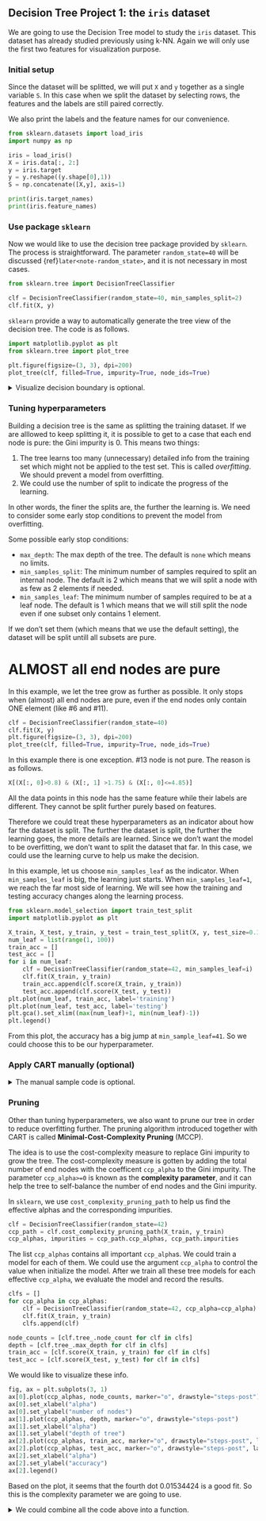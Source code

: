 ## Decision Tree Project 1: the `iris` dataset

We are going to use the Decision Tree model to study the `iris` dataset. This dataset has already studied previously using k-NN. Again we will only use the first two features for visualization purpose.

### Initial setup

Since the dataset will be splitted, we will put `X` and `y` together as a single variable `S`. In this case when we split the dataset by selecting rows, the features and the labels are still paired correctly. 

We also print the labels and the feature names for our convenience.


```python
from sklearn.datasets import load_iris
import numpy as np

iris = load_iris()
X = iris.data[:, 2:]
y = iris.target
y = y.reshape((y.shape[0],1))
S = np.concatenate([X,y], axis=1)

print(iris.target_names)
print(iris.feature_names)
```



### Use package `sklearn`

Now we would like to use the decision tree package provided by `sklearn`. The process is straightforward. The parameter `random_state=40` will be discussed {ref}`later<note-random_state>`, and it is not necessary in most cases.


```python
from sklearn.tree import DecisionTreeClassifier

clf = DecisionTreeClassifier(random_state=40, min_samples_split=2)
clf.fit(X, y)
```


`sklearn` provide a way to automatically generate the tree view of the decision tree. The code is as follows. 



```python
import matplotlib.pyplot as plt
from sklearn.tree import plot_tree

plt.figure(figsize=(3, 3), dpi=200)
plot_tree(clf, filled=True, impurity=True, node_ids=True)
```



<details>
<summary>Visualize decision boundary is optional.</summary>


Similar to k-NN, we may use `sklearn.inspection.DecisionBoundaryDisplay` to visualize the decision boundary of this decision tree.



```python
from sklearn.inspection import DecisionBoundaryDisplay
DecisionBoundaryDisplay.from_estimator(
    clf,
    X,
    cmap='coolwarm',
    response_method="predict",
    xlabel=iris.feature_names[0],
    ylabel=iris.feature_names[1],
)

# Plot the training points
plt.scatter(X[:, 0], X[:, 1], c=y, s=15)
```


</details>


### Tuning hyperparameters


Building a decision tree is the same as splitting the training dataset. If we are alllowed to keep splitting it, it is possible to get to a case that each end node is pure: the Gini impurity is 0. This means two things:

1. The tree learns too many (unnecessary) detailed info from the training set which might not be applied to the test set. This is called *overfitting*. We should prevent a model from overfitting.
2. We could use the number of split to indicate the progress of the learning.

In other words, the finer the splits are, the further the learning is. We need to consider some early stop conditions to prevent the model from overfitting.

Some possible early stop conditions:

- `max_depth`: The max depth of the tree. The default is `none` which means no limits.
- `min_samples_split`: The minimum number of samples required to split an internal node. The default is 2 which means that we will split a node with as few as 2 elements if needed.
- `min_samples_leaf`: The minimum number of samples required to be at a leaf node. The default is 1 which means that we will still split the node even if one subset only contains 1 element.

If we don't set them (which means that we use the default setting), the dataset will be split untill all subsets are pure.



::: {#exm-}
# ALMOST all end nodes are pure

In this example, we let the tree grow as further as possible. It only stops when (almost) all end nodes are pure, even if the end nodes only contain ONE element (like #6 and #11).

```python
clf = DecisionTreeClassifier(random_state=40)
clf.fit(X, y)
plt.figure(figsize=(3, 3), dpi=200)
plot_tree(clf, filled=True, impurity=True, node_ids=True)
```


In this example there is one exception. #13 node is not pure. The reason is as follows.

```python
X[(X[:, 0]>0.8) & (X[:, 1] >1.75) & (X[:, 0]<=4.85)]
```
All the data points in this node has the same feature while their labels are different. They cannot be split further purely based on features.


:::


Therefore we could treat these hyperparameters as an indicator about how far the dataset is split. The further the dataset is split, the further the learning goes, the more details are learned. Since we don't want the model to be overfitting, we don't want to split the dataset that far. In this case, we could use the learning curve to help us make the decision.

In this example, let us choose `min_samples_leaf` as the indicator. When `min_samples_leaf` is big, the learning just starts. When `min_samples_leaf=1`, we reach the far most side of learning. We will see how the training and testing accuracy changes along the learning process.


```python
from sklearn.model_selection import train_test_split
import matplotlib.pyplot as plt

X_train, X_test, y_train, y_test = train_test_split(X, y, test_size=0.15, random_state=42)
num_leaf = list(range(1, 100))
train_acc = []
test_acc = []
for i in num_leaf:
    clf = DecisionTreeClassifier(random_state=42, min_samples_leaf=i)
    clf.fit(X_train, y_train)
    train_acc.append(clf.score(X_train, y_train))
    test_acc.append(clf.score(X_test, y_test))
plt.plot(num_leaf, train_acc, label='training')
plt.plot(num_leaf, test_acc, label='testing')
plt.gca().set_xlim((max(num_leaf)+1, min(num_leaf)-1))
plt.legend()
```

From this plot, the accuracy has a big jump at `min_sample_leaf=41`. So we could choose this to be our hyperparameter.


### Apply CART manually (optional)


<details>
<summary>The manual sample code is optional.</summary>


We apply `split` to the dataset `S`. 



```python
from assests.codes.dt import gini, split, countlabels
r = split(S)
if r['split'] is True:
    Gl, Gr = r['sets']
    print(r['pair'])
    print('The left subset\'s Gini impurity is {g:.2f},'.format(g=gini(Gl)),
          ' and its label counts is {d:}'.format(d=countlabels(Gl)))
    print('The right subset\'s Gini impurity is {g:.2f},'.format(g=gini(Gr)),
          ' and its label counts is {d}'.format(d=countlabels(Gr)))
```


The results shows that `S` is splitted into two subsets based on the `0`-th feature and the split value is `1.9`. 

The left subset is already pure since its Gini impurity is `0`. All elements in the left subset is label `0` (which is `setosa`). The right one is mixed since its Gini impurity is `0.5`. Therefore we need to apply `split` again to the right subset.



```python
r = split(Gr)
if r['split'] is True:
    Grl, Grr = r['sets']
    print(r['pair'])
    print('The left subset\'s Gini impurity is {g:.2f},'.format(g=gini(Grl)),
          ' and its label counts is {d:}'.format(d=countlabels(Grl)))
    print('The right subset\'s Gini impurity is {g:.2f},'.format(g=gini(Grr)),
          ' and its label counts is {d}'.format(d=countlabels(Grr)))
```


This time the subset is splitted into two more subsets based on the `1`-st feature and the split value is `1.7`. The total Gini impurity is minimized using this split. 

The decision we created so far can be described as follows:

1. Check the first feature `sepal length (cm)` to see whether it is smaller or equal to `1.9`.
   1. If it is, classify it as lable `0` which is `setosa`.
   2. If not, continue to the next stage.
2. Check the second feature `sepal width (cm)` to see whether it is smaller or equal to `1.7`. 
   1. If it is, classify it as label `1` which is `versicolor`.
   2. If not, classify it as label `2` which is `virginica`.


#### Analyze the differences between the two methods
The tree generated by `sklearn` and the tree we got manually is a little bit different. Let us explore the differences here. 

To make it easier to split the set, we could convert the `numpy.ndarray` to `pandas.DataFrame`.



```python
import pandas as pd

df = pd.DataFrame(X)
df.head()
```


Now based on our tree, we would like to get all data points that the first feature (which is marked as `0`) is smaller or equal to `1.9`. We save it as `df1`. Similarly based on the tree gotten from `sklearn`, we would like to get all data points taht the second feature (which is marked as `1`) is smaller or equal to `0.8` and save it to `df2`. 



```python
df1 = df[df[0]<=1.9]
df2 = df[df[1]<=0.8]
```


Then we would like to compare these two dataframes. What we want is to see whether they are the same regardless the order. One way to do this is to sort the two dataframes and then compare them directly.

To sort the dataframe we use the method `DataFrame.sort_values`. The details can be found [here](https://pandas.pydata.org/pandas-docs/stable/reference/api/pandas.DataFrame.sort_values.html). Note that after `sort_values` we apply `reset_index` to reset the index just in case the index is massed by the sort operation.

Then we use `DataFrame.equals` to check whether they are the same.



```python
df1sorted = df1.sort_values(by=df1.columns.tolist()).reset_index(drop=True)
df2sorted = df2.sort_values(by=df2.columns.tolist()).reset_index(drop=True)
print(df1sorted.equals(df2sorted))
```


So these two sets are really the same. The reason this happens can be seen from the following two graphs.


:::{layout-ncol=2}


![From our code](assests/img/20220809120531.png)

![From `sklearn`](assests/img/20220809122643.png)

:::



So you can see that either way can give us the same classification. This means that given one dataset the construction of the decision tree might be random at some points.

::: {.callout-note}
# note-random_state
Since the split is random, when using `sklearn.DecisionTreeClassifier` to construct decision trees, sometimes we might get the same tree as what we get from our naive codes. 

To illustrate this phenomenaon I need to set the random state in case it will generate the same tree as ours when I need it to generate a different tree. The parameter `random_state=40` mentioned before is for this purpose.
:::



Another difference is the split value of the second branch. In our case it is `1.7` and in `sklearn` case it is `1.75`. So after we get the right subset from the first split (which is called `dfr`), we would split it into two sets based on whether the second feature is above or below `1.7`.



```python
dfr = df[df[0]>1.9]
df2a = dfr[dfr[1]>1.7]
df2b = dfr[dfr[1]<=1.7]
print(df2b[1].max())
print(df2a[1].min())
```


Now you can see where the split number comes from. In our code, when we found a split, we will directly use that number as the cut. In this case it is `1.7`. 

In `sklearn`, when it finds a split, the algorithm will go for the middle of the gap as the cut. In this case it is `(1.7+1.8)/2=1.75`. 

</details>


### Pruning
Other than tuning hyperparameters, we also want to prune our tree in order to reduce overfitting further. The pruning algorithm introduced together with CART is called **Minimal-Cost-Complexity Pruning** (MCCP). 

The idea is to use the cost-complexity measure to replace Gini impurity to grow the tree. The cost-complexity measure is gotten by adding the total number of end nodes with the coefficent `ccp_alpha` to the Gini impurity. The parameter `ccp_alpha>=0` is known as the **complexity parameter**, and it can help the tree to self-balance the number of end nodes and the Gini impurity.


In `sklearn`, we use `cost_complexity_pruning_path` to help us find the effective alphas and the corresponding impurities. 

```python
clf = DecisionTreeClassifier(random_state=42)
ccp_path = clf.cost_complexity_pruning_path(X_train, y_train)
ccp_alphas, impurities = ccp_path.ccp_alphas, ccp_path.impurities
```

The list `ccp_alphas` contains all important `ccp_alpha`s. We could train a model for each of them. We could use the argument `ccp_alpha` to control the value when initialize the model. After we train all these tree models for each effective `ccp_alpha`, we evaluate the model and record the results.


```python
clfs = []
for ccp_alpha in ccp_alphas:
    clf = DecisionTreeClassifier(random_state=42, ccp_alpha=ccp_alpha)
    clf.fit(X_train, y_train)
    clfs.append(clf)

node_counts = [clf.tree_.node_count for clf in clfs]
depth = [clf.tree_.max_depth for clf in clfs]
train_acc = [clf.score(X_train, y_train) for clf in clfs]
test_acc = [clf.score(X_test, y_test) for clf in clfs]
```
We would like to visualize these info.

```python
fig, ax = plt.subplots(3, 1)
ax[0].plot(ccp_alphas, node_counts, marker="o", drawstyle="steps-post")
ax[0].set_xlabel("alpha")
ax[0].set_ylabel("number of nodes")
ax[1].plot(ccp_alphas, depth, marker="o", drawstyle="steps-post")
ax[1].set_xlabel("alpha")
ax[1].set_ylabel("depth of tree")
ax[2].plot(ccp_alphas, train_acc, marker="o", drawstyle="steps-post", label='train')
ax[2].plot(ccp_alphas, test_acc, marker="o", drawstyle="steps-post", label='test')
ax[2].set_xlabel("alpha")
ax[2].set_ylabel("accuracy")
ax[2].legend()
```
Based on the plot, it seems that the fourth dot 0.01534424 is a good fit. So this is the complexity parameter we are going to use.



<details>
<summary>We could combine all the code above into a function.</summary>

```python
from sklearn.base import clone
def eval_ccp_alphas(clf, X, y):
    ccp_path = clf.cost_complexity_pruning_path(X, y)
    ccp_alphas, impurities = ccp_path.ccp_alphas, ccp_path.impurities
    clfs = []
    for ccp_alpha in ccp_alphas:
        clf_tmp = clone(clf)
        clf_tmp.set_params(ccp_alpha=ccp_alpha)
        clf_tmp.fit(X, y)
        clfs.append(clf_tmp)

    node_counts = [clf.tree_.node_count for clf in clfs]
    depth = [clf.tree_.max_depth for clf in clfs]
    train_acc = [clf.score(X_train, y_train) for clf in clfs]
    test_acc = [clf.score(X_test, y_test) for clf in clfs]

    fig, ax = plt.subplots(3, 1)
    ax[0].plot(ccp_alphas, node_counts, marker="o", drawstyle="steps-post")
    ax[0].set_xlabel("alpha")
    ax[0].set_ylabel("number of nodes")
    ax[1].plot(ccp_alphas, depth, marker="o", drawstyle="steps-post")
    ax[1].set_xlabel("alpha")
    ax[1].set_ylabel("depth of tree")
    ax[2].plot(ccp_alphas, train_acc, marker="o", drawstyle="steps-post", label='train')
    ax[2].plot(ccp_alphas, test_acc, marker="o", drawstyle="steps-post", label='test')
    ax[2].set_xlabel("alpha")
    ax[2].set_ylabel("accuracy")
    ax[2].legend()

    return ccp_alphas
```


```python
eval_ccp_alphas(DecisionTreeClassifier(random_state=42), X_train, y_train)
```


</details>


